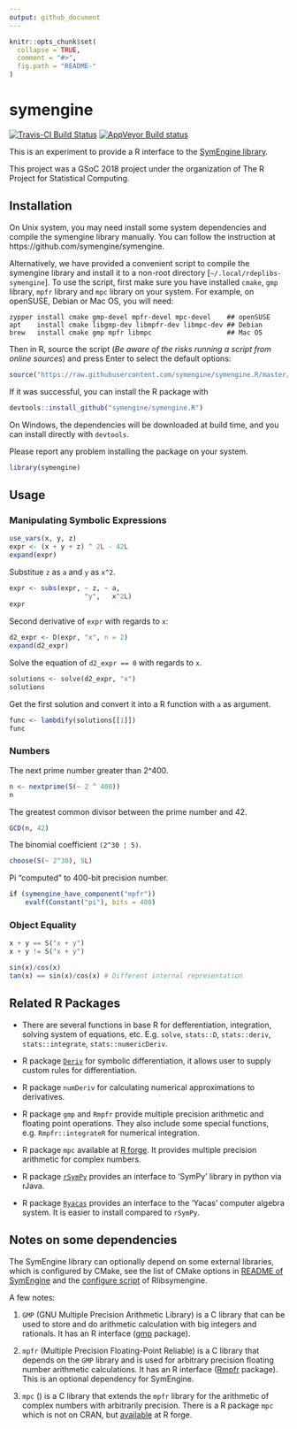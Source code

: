 ```yaml
---
output: github_document
---
```


<!-- README.md is generated from README.Rmd. Please edit that file -->

```r
knitr::opts_chunk$set(
  collapse = TRUE,
  comment = "#>",
  fig.path = "README-"
)
```

# symengine

[![Travis-CI Build Status](https://travis-ci.org/symengine/symengine.R.svg?branch=master)](https://travis-ci.org/symengine/symengine.R)
[![AppVeyor Build status](https://ci.appveyor.com/api/projects/status/rr0tdh8ykvs04qg2?svg=true)](https://ci.appveyor.com/project/symengine/symengine-r)

This is an experiment to provide a R interface to the
[SymEngine library](https://github.com/symengine/symengine).

This project was a GSoC 2018 project under the organization
of The R Project for Statistical Computing.

## Installation

On Unix system, you may need install some system dependencies and compile the
symengine library manually. You can follow the instruction at 
https://github.com/symengine/symengine.

Alternatively, we have provided a convenient script to compile the symengine
library and install it to a non-root directory [`~/.local/rdeplibs-symengine`].
To use the script, first make sure you have installed `cmake`, `gmp` library,
`mpfr` library and `mpc` library on your system. For example, on openSUSE, Debian
or Mac OS, you will need:

```
zypper install cmake gmp-devel mpfr-devel mpc-devel    ## openSUSE
apt    install cmake libgmp-dev libmpfr-dev libmpc-dev ## Debian
brew   install cmake gmp mpfr libmpc                   ## Mac OS
```

Then in R, source the script (*Be aware of the risks running a script from online sources*)
and press Enter to select the default options:

```r
source("https://raw.githubusercontent.com/symengine/symengine.R/master/tools/install-symengine.R")
```

If it was successful, you can install the R package with

```r
devtools::install_github("symengine/symengine.R")
```

On Windows, the dependencies will be downloaded at build time, and you can install
directly with `devtools`.

Please report any problem installing the package on your system.

```r
library(symengine)
```

## Usage

### Manipulating Symbolic Expressions

```r
use_vars(x, y, z)
expr <- (x + y + z) ^ 2L - 42L
expand(expr)
```

Substitue `z` as `a` and `y` as `x^2`.

```r
expr <- subs(expr, ~ z, ~ a,
                   "y",   x^2L)
expr
```

Second derivative of `expr` with regards to `x`:

```r
d2_expr <- D(expr, "x", n = 2)
expand(d2_expr)
```

Solve the equation of `d2_expr == 0` with regards to `x`.

```r
solutions <- solve(d2_expr, "x")
solutions
```

Get the first solution and convert it into a R function with `a` as argument.

```r
func <- lambdify(solutions[[1]])
func
```


### Numbers

The next prime number greater than 2^400.

```r
n <- nextprime(S(~ 2 ^ 400))
n
```

The greatest common divisor between the prime number and 42.

```r
GCD(n, 42)
```

The binomial coefficient `(2^30 ¦ 5)`.

```r
choose(S(~ 2^30), 5L)
```

Pi "computed" to 400-bit precision number.

```r
if (symengine_have_component("mpfr"))
    evalf(Constant("pi"), bits = 400)
```

### Object Equality

```r
x + y == S("x + y")
x + y != S("x + y")
```

```r
sin(x)/cos(x)
tan(x) == sin(x)/cos(x) # Different internal representation
```



## Related R Packages

- There are several functions in base R for defferentiation, integration, solving
  system of equations, etc. E.g. `solve`, `stats::D`, `stats::deriv`, `stats::integrate`,
  `stats::numericDeriv`.

- R package [`Deriv`](https://github.com/sgsokol/Deriv) for symbolic differentiation,
  it allows user to supply custom rules for differentiation.
- R package `numDeriv` for calculating numerical approximations to derivatives.

- R package `gmp` and `Rmpfr` provide multiple precision arithmetic and floating
  point operations. They also include some special functions, e.g. `Rmpfr::integrateR`
  for numerical integration.

- R package `mpc` available at [R forge](http://mpc.r-forge.r-project.org/). It
  provides multiple precision arithmetic for complex numbers.

- R package [`rSymPy`](https://cran.r-project.org/web/packages/rSymPy/index.html)
  provides an interface to 'SymPy' library in python via rJava.
- R package [`Ryacas`](https://cran.r-project.org/web/packages/Ryacas/index.html)
  provides an interface to the 'Yacas' computer algebra system.
  It is easier to install compared to `rSymPy`.


## Notes on some dependencies

The SymEngine library can optionally depend on some external libraries, which is
configured by CMake, see the list of CMake options in
[README of SymEngine](https://github.com/symengine/symengine/README.md) and
the
[configure script](https://github.com/Marlin-Na/Rlibsymengine/blob/master/configure)
of Rlibsymengine.

A few notes:

1. `GMP` (GNU Multiple Precision Arithmetic Library) is a C library that can be
    used to store and do arithmetic calculation with big integers and rationals.
    It has an R interface 
    ([gmp](https://github.com/cran/gmp/blob/master/DESCRIPTION) package).

2. `mpfr` (Multiple Precision Floating-Point Reliable) is a C library that depends
    on the `GMP` library and is used for arbitrary precision floating number
    arithmetic calculations.
    It has an R interface ([Rmpfr](https://github.com/cran/Rmpfr) package).
    This is an optional dependency for SymEngine.

3. `mpc` () is a C library that extends the `mpfr` library for the arithmetic of
    complex numbers with arbitrarily precision. There is a R package `mpc` which
    is not on CRAN, but [available](http://mpc.r-forge.r-project.org/) at R forge.

